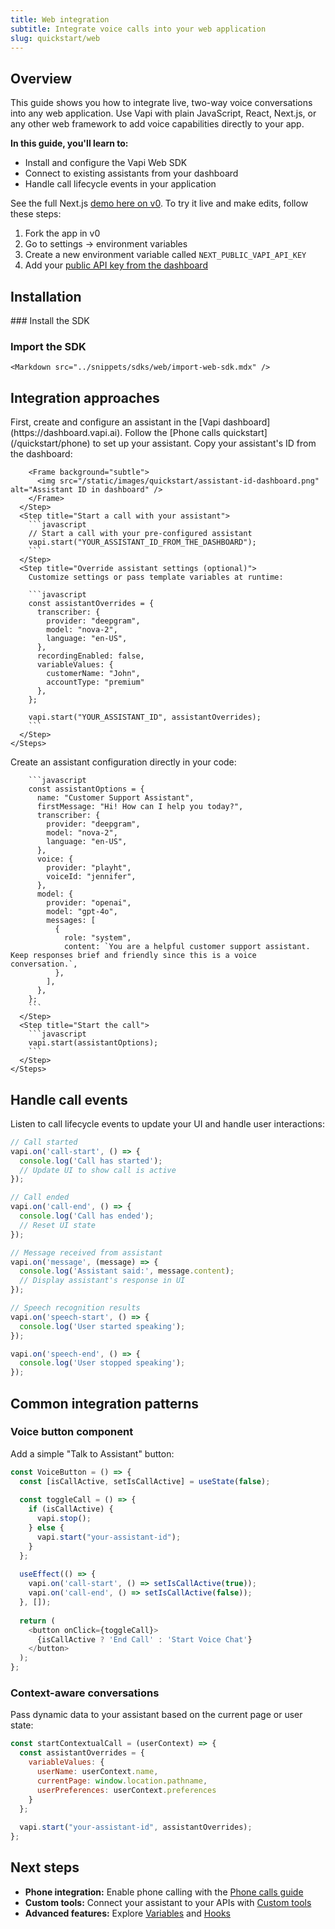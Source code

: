 ```yaml
---
title: Web integration
subtitle: Integrate voice calls into your web application
slug: quickstart/web
---
```


## Overview

This guide shows you how to integrate live, two-way voice conversations into any web application. Use Vapi with plain JavaScript, React, Next.js, or any other web framework to add voice capabilities directly to your app.

**In this guide, you'll learn to:**
- Install and configure the Vapi Web SDK
- Connect to existing assistants from your dashboard
- Handle call lifecycle events in your application

<Note>See the full Next.js [demo here on v0](https://v0.dev/chat/vapi-quickstart-nextjs-z3lv02T7Dd5). To try it live and make edits, follow these steps:</Note>

1. Fork the app in v0
2. Go to settings → environment variables 
3. Create a new environment variable called `NEXT_PUBLIC_VAPI_API_KEY`
4. Add your [public API key from the dashboard](https://dashboard.vapi.ai/org/api-keys)

## Installation

<Steps>
  ### Install the SDK
    <Markdown src="../snippets/sdks/web/install-web-sdk.mdx" />

  ### Import the SDK
    <Markdown src="../snippets/sdks/web/import-web-sdk.mdx" />
</Steps>

## Integration approaches

<Tabs>
  <Tab title="Using dashboard assistants">
    <Steps>
      <Step title="Create an assistant in the dashboard">
        First, create and configure an assistant in the [Vapi dashboard](https://dashboard.vapi.ai). Follow the [Phone calls quickstart](/quickstart/phone) to set up your assistant.
      </Step>
      <Step title="Get your assistant ID">
        Copy your assistant's ID from the dashboard:

        <Frame background="subtle">
          <img src="/static/images/quickstart/assistant-id-dashboard.png" alt="Assistant ID in dashboard" />
        </Frame>
      </Step>
      <Step title="Start a call with your assistant">
        ```javascript
        // Start a call with your pre-configured assistant
        vapi.start("YOUR_ASSISTANT_ID_FROM_THE_DASHBOARD");
        ```
      </Step>
      <Step title="Override assistant settings (optional)">
        Customize settings or pass template variables at runtime:

        ```javascript
        const assistantOverrides = {
          transcriber: {
            provider: "deepgram",
            model: "nova-2",
            language: "en-US",
          },
          recordingEnabled: false,
          variableValues: {
            customerName: "John",
            accountType: "premium"
          },
        };

        vapi.start("YOUR_ASSISTANT_ID", assistantOverrides);
        ```
      </Step>
    </Steps>
  </Tab>
  <Tab title="Inline assistant configuration">
    <Steps>
      <Step title="Define your assistant">
        Create an assistant configuration directly in your code:

        ```javascript
        const assistantOptions = {
          name: "Customer Support Assistant",
          firstMessage: "Hi! How can I help you today?",
          transcriber: {
            provider: "deepgram",
            model: "nova-2",
            language: "en-US",
          },
          voice: {
            provider: "playht",
            voiceId: "jennifer",
          },
          model: {
            provider: "openai",
            model: "gpt-4o",
            messages: [
              {
                role: "system",
                content: `You are a helpful customer support assistant. Keep responses brief and friendly since this is a voice conversation.`,
              },
            ],
          },
        };
        ```
      </Step>
      <Step title="Start the call">
        ```javascript
        vapi.start(assistantOptions);
        ```
      </Step>
    </Steps>
  </Tab>
</Tabs>

## Handle call events

Listen to call lifecycle events to update your UI and handle user interactions:

```javascript
// Call started
vapi.on('call-start', () => {
  console.log('Call has started');
  // Update UI to show call is active
});

// Call ended
vapi.on('call-end', () => {
  console.log('Call has ended');
  // Reset UI state
});

// Message received from assistant
vapi.on('message', (message) => {
  console.log('Assistant said:', message.content);
  // Display assistant's response in UI
});

// Speech recognition results
vapi.on('speech-start', () => {
  console.log('User started speaking');
});

vapi.on('speech-end', () => {
  console.log('User stopped speaking');
});
```

## Common integration patterns

### Voice button component
Add a simple "Talk to Assistant" button:

```javascript
const VoiceButton = () => {
  const [isCallActive, setIsCallActive] = useState(false);
  
  const toggleCall = () => {
    if (isCallActive) {
      vapi.stop();
    } else {
      vapi.start("your-assistant-id");
    }
  };
  
  useEffect(() => {
    vapi.on('call-start', () => setIsCallActive(true));
    vapi.on('call-end', () => setIsCallActive(false));
  }, []);
  
  return (
    <button onClick={toggleCall}>
      {isCallActive ? 'End Call' : 'Start Voice Chat'}
    </button>
  );
};
```

### Context-aware conversations
Pass dynamic data to your assistant based on the current page or user state:

```javascript
const startContextualCall = (userContext) => {
  const assistantOverrides = {
    variableValues: {
      userName: userContext.name,
      currentPage: window.location.pathname,
      userPreferences: userContext.preferences
    }
  };
  
  vapi.start("your-assistant-id", assistantOverrides);
};
```

## Next steps

- **Phone integration:** Enable phone calling with the [Phone calls guide](/quickstart/phone)
- **Custom tools:** Connect your assistant to your APIs with [Custom tools](/tools/custom-tools)
- **Advanced features:** Explore [Variables](/assistants/dynamic-variables) and [Hooks](/assistants/assistant-hooks)
